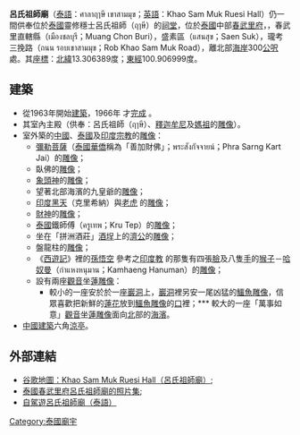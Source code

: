 <!-- 檔案不存在 [[File:497616846.jpg|thumb]] -->

'''呂氏祖師廟'''（[[泰語|泰語]]：ศาลาฤๅษี เขาสามมุข；[[英語|英語]]：Khao Sam Muk Ruesi Hall）仍一間供奉位於[[泰國|泰國]]靈修穩士呂氏祖師（ฤๅษี）的[[祠堂|祠堂]]，位於[[泰國|泰國]]中部[[春武里府|春武里府]]，，春武里直轄縣（เมืองชลบุรี；Muang Chon Buri），盛素區（แสนสุข；Saen Suk），瓏考三挽路（ถนน รอบเขาสามมุข；Rob Khao Sam Muk Road），離北部[[海岸|海岸]]300[[公呎|公呎]]處。其[[座標|座標]]：[[北緯|北緯]]13.306389度；[[東經|東經]]100.906999度。

==建築==
* 從1963年開始[[建築|建築]]，1966年 才[[完成|完成]] 。
* 其室內主殿（供奉：呂氏祖師（ฤๅษี）、[[釋迦牟尼|釋迦牟尼]]及[[媽祖|媽祖]]的[[雕像|雕像]]）。
* 室外築的[[中國|中國]]、[[泰國|泰國]]及[[印度|印度]][[宗教|宗教]]的[[雕像|雕像]]：
** [[彌勒菩薩|彌勒菩薩]]（[[泰國|泰國]][[華僑|華僑]]稱為「善加財佛」；พระสังกัจจายน์；Phra Sarng Kart Jai）的[[雕像|雕像]]；
** 臥佛的[[雕像|雕像]]；
** [[象頭神|象頭神]]的[[雕像|雕像]]；
** 望著北部海濱的九皇爺的[[雕像|雕像]]；
** [[印度|印度]][[黑天|黑天]]（克里希納）與[[老虎|老虎]] 的[[雕像|雕像]]；
** [[財神|財神]]的[[雕像|雕像]]；
** [[泰國|泰國]]鐵師傅（ครูเทพ；Kru Tep）的[[雕像|雕像]]；
** 坐在「拼洲酒莊」[[酒埕|酒埕]]上的[[濟公|濟公]]的[[雕像|雕像]]；
** 盤龍柱的[[雕像|雕像]]；
**《[[西遊記|西遊記]]》裡的[[孫悟空|孫悟空]] 參考之[[印度教|印度教]] 的那隻有四張[[臉|臉]]及八隻[[手|手]]的[[猴子|猴子]]－[[哈奴曼|哈奴曼]]（กำแหงหนุมาน；Kamhaeng Hanuman）的[[雕像|雕像]]；
** 設有兩座[[觀音|觀音]]坐[[蓮|蓮]][[雕像|雕像]]：
*** 較小的一座安於於一座[[巖洞|巖洞]]上，[[巖洞|巖洞]]裡另安一尾凶猛的[[鱷魚|鱷魚]][[雕像|雕像]]，信眾喜歡把新鮮的[[蓮花|蓮花]]放到[[鱷魚|鱷魚]][[雕像|雕像]]的[[口|口]]裡；*** 較大的一座「萬事如意」[[觀音|觀音]]坐[[蓮|蓮]][[雕像|雕像]]面向[[北|北]]部的[[海濱|海濱]]。
* [[中國建築|中國建築]]六角[[涼亭|涼亭]]。

== 外部連結 ==
* [https://plus.google.com/111382477699579836858/about 谷歌地圖：Khao Sam Muk Ruesi Hall（呂氏祖師廟）];
* [http://thaimisc.pukpik.com/freewebboard/php/vreply.php?user=patumwan_net&topic=1729&page=6 泰國春武里府呂氏祖師廟的照片集]{{dead link|date=2017年12月 |bot=InternetArchiveBot |fix-attempted=yes }};
* [http://culturalmap.in.th/map_detail.php?id=542 自駕遊呂氏祖師廟（泰語）]{{Wayback|url=http://culturalmap.in.th/map_detail.php?id=542 |date=20160304094403 }}

{{Religion-buil-stub}}

[[Category:泰國廟宇|Category:泰國廟宇]]